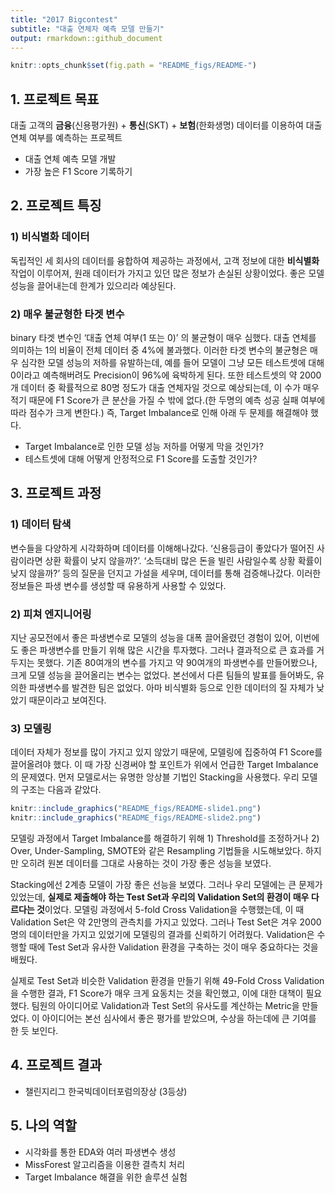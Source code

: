 ```yaml
---
title: "2017 Bigcontest"
subtitle: "대출 연체자 예측 모델 만들기"
output: rmarkdown::github_document
---
```


```r
knitr::opts_chunk$set(fig.path = "README_figs/README-")
```

## 1. 프로젝트 목표

대출 고객의 **금융**(신용평가원) + **통신**(SKT) + **보험**(한화생명) 데이터를 이용하여 대출 연체 여부를 예측하는 프로젝트

- 대출 연체 예측 모델 개발
- 가장 높은 F1 Score 기록하기


## 2. 프로젝트 특징

### 1) 비식별화 데이터

독립적인 세 회사의 데이터를 융합하여 제공하는 과정에서, 고객 정보에 대한 **비식별화** 작업이 이루어져, 원래 데이터가 가지고 있던 많은 정보가 손실된 상황이었다. 좋은 모델 성능을 끌어내는데 한계가 있으리라 예상된다.

### 2) 매우 불균형한 타겟 변수

binary 타겟 변수인 '대출 연체 여부(1 또는 0)' 의 불균형이 매우 심했다. 대출 연체를 의미하는 1의 비율이 전체 데이터 중 4%에 불과했다. 이러한 타겟 변수의 불균형은 매우 심각한 모델 성능의 저하를 유발하는데, 예를 들어 모델이 그냥 모든 테스트셋에 대해 0이라고 예측해버려도 Precision이 96%에 육박하게 된다. 또한 테스트셋의 약 2000개 데이터 중 확률적으로 80명 정도가 대출 연체자일 것으로 예상되는데, 이 수가 매우 적기 때문에 F1 Score가 큰 분산을 가질 수 밖에 없다.(한 두명의 예측 성공 실패 여부에 따라 점수가 크게 변한다.) 즉, Target Imbalance로 인해 아래 두 문제를 해결해야 했다.

- Target Imbalance로 인한 모델 성능 저하를 어떻게 막을 것인가?
- 테스트셋에 대해 어떻게 안정적으로 F1 Score를 도출할 것인가?


## 3. 프로젝트 과정

### 1) 데이터 탐색

변수들을 다양하게 시각화하며 데이터를 이해해나갔다. '신용등급이 좋았다가 떨어진 사람이라면 상환 확률이 낮지 않을까?'. '소득대비 많은 돈을 빌린 사람일수록 상황 확률이 낮지 않을까?' 등의 질문을 던지고 가설을 세우며, 데이터를 통해 검증해나갔다. 이러한 정보들은 파생 변수를 생성할 때 유용하게 사용할 수 있었다.

### 2) 피쳐 엔지니어링

지난 공모전에서 좋은 파생변수로 모델의 성능을 대폭 끌어올렸던 경험이 있어, 이번에도 좋은 파생변수를 만들기 위해 많은 시간을 투자했다. 그러나 결과적으로 큰 효과를 거두지는 못했다. 기존 80여개의 변수를 가지고 약 90여개의 파생변수를 만들어봤으나, 크게 모델 성능을 끌어올리는 변수는 없었다. 본선에서 다른 팀들의 발표를 들어봐도, 유의한 파생변수를 발견한 팀은 없었다. 아마 비식별화 등으로 인한 데이터의 질 자체가 낮았기 때문이라고 보여진다.

### 3) 모델링

데이터 자체가 정보를 많이 가지고 있지 않았기 때문에, 모델링에 집중하여 F1 Score를 끌어올려야 했다. 이 때 가장 신경써야 할 포인트가 위에서 언급한 Target Imbalance의 문제였다. 먼저 모델로서는 유명한 앙상블 기법인 Stacking을 사용했다. 우리 모델의 구조는 다음과 같았다.

```r
knitr::include_graphics("README_figs/README-slide1.png")
knitr::include_graphics("README_figs/README-slide2.png")
```

모델링 과정에서 Target Imbalance를 해결하기 위해 1) Threshold를 조정하거나 2) Over, Under-Sampling, SMOTE와 같은 Resampling 기법들을 시도해보았다. 하지만 오히려 원본 데이터를 그대로 사용하는 것이 가장 좋은 성능을 보였다.

Stacking에선 2계층 모델이 가장 좋은 선능을 보였다. 그러나 우리 모델에는 큰 문제가 있었는데, **실제로 제출해야 하는 Test Set과 우리의 Validation Set의 환경이 매우 다르다는 것**이었다. 모델링 과정에서 5-fold Cross Validation을 수행했는데, 이 때 Validation Set은 약 2만명의 관측치를 가지고 있었다. 그러나 Test Set은 겨우 2000명의 데이터만을 가지고 있었기에 모델링의 결과를 신뢰하기 어려웠다. Validation은 수행할 때에 Test Set과 유사한 Validation 환경을 구축하는 것이 매우 중요하다는 것을 배웠다.

실제로 Test Set과 비슷한 Validation 환경을 만들기 위해 49-Fold Cross Validation을 수행한 결과, F1 Score가 매우 크게 요동치는 것을 확인했고, 이에 대한 대책이 필요했다. 팀원의 아이디어로 Validation과 Test Set의 유사도를 계산하는 Metric을 만들었다. 이 아이디어는 본선 심사에서 좋은 평가를 받았으며, 수상을 하는데에 큰 기여를 한 듯 보인다.


## 4. 프로젝트 결과

- 챌린지리그 한국빅데이터포럼의장상 (3등상)


## 5. 나의 역할

- 시각화를 통한 EDA와 여러 파생변수 생성
- MissForest 알고리즘을 이용한 결측치 처리
- Target Imbalance 해결을 위한 솔루션 실험

